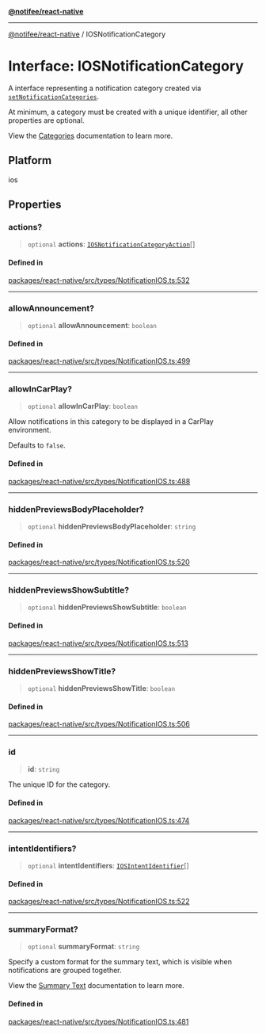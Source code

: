 [**@notifee/react-native**](react-native/reference/index)

***

[@notifee/react-native](react-native/reference/index) / IOSNotificationCategory

# Interface: IOSNotificationCategory

A interface representing a notification category created via [`setNotificationCategories`](/react-native/reference/setnotificationcategories).

At minimum, a category must be created with a unique identifier, all other properties are optional.

View the [Categories](/react-native/ios/categories) documentation to learn more.

## Platform

ios

## Properties

### actions?

> `optional` **actions**: [`IOSNotificationCategoryAction`](react-native/reference/Interface.IOSNotificationCategoryAction)\[]

#### Defined in

[packages/react-native/src/types/NotificationIOS.ts:532](https://github.com/invertase/notifee/blob/main/packages/react-native/src/types/NotificationIOS.ts#L532)

***

### allowAnnouncement?

> `optional` **allowAnnouncement**: `boolean`

#### Defined in

[packages/react-native/src/types/NotificationIOS.ts:499](https://github.com/invertase/notifee/blob/main/packages/react-native/src/types/NotificationIOS.ts#L499)

***

### allowInCarPlay?

> `optional` **allowInCarPlay**: `boolean`

Allow notifications in this category to be displayed in a CarPlay environment.

Defaults to `false`.

#### Defined in

[packages/react-native/src/types/NotificationIOS.ts:488](https://github.com/invertase/notifee/blob/main/packages/react-native/src/types/NotificationIOS.ts#L488)

***

### hiddenPreviewsBodyPlaceholder?

> `optional` **hiddenPreviewsBodyPlaceholder**: `string`

#### Defined in

[packages/react-native/src/types/NotificationIOS.ts:520](https://github.com/invertase/notifee/blob/main/packages/react-native/src/types/NotificationIOS.ts#L520)

***

### hiddenPreviewsShowSubtitle?

> `optional` **hiddenPreviewsShowSubtitle**: `boolean`

#### Defined in

[packages/react-native/src/types/NotificationIOS.ts:513](https://github.com/invertase/notifee/blob/main/packages/react-native/src/types/NotificationIOS.ts#L513)

***

### hiddenPreviewsShowTitle?

> `optional` **hiddenPreviewsShowTitle**: `boolean`

#### Defined in

[packages/react-native/src/types/NotificationIOS.ts:506](https://github.com/invertase/notifee/blob/main/packages/react-native/src/types/NotificationIOS.ts#L506)

***

### id

> **id**: `string`

The unique ID for the category.

#### Defined in

[packages/react-native/src/types/NotificationIOS.ts:474](https://github.com/invertase/notifee/blob/main/packages/react-native/src/types/NotificationIOS.ts#L474)

***

### intentIdentifiers?

> `optional` **intentIdentifiers**: [`IOSIntentIdentifier`](react-native/reference/Enumeration.IOSIntentIdentifier)\[]

#### Defined in

[packages/react-native/src/types/NotificationIOS.ts:522](https://github.com/invertase/notifee/blob/main/packages/react-native/src/types/NotificationIOS.ts#L522)

***

### summaryFormat?

> `optional` **summaryFormat**: `string`

Specify a custom format for the summary text, which is visible when notifications are grouped together.

View the [Summary Text](/react-native/ios/categories#category-summary-text) documentation to learn more.

#### Defined in

[packages/react-native/src/types/NotificationIOS.ts:481](https://github.com/invertase/notifee/blob/main/packages/react-native/src/types/NotificationIOS.ts#L481)
